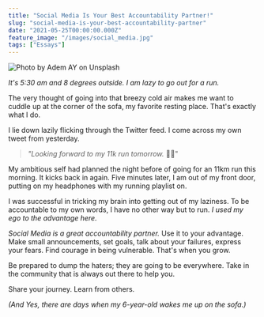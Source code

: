 ```yaml
---
title: "Social Media Is Your Best Accountability Partner!"
slug: "social-media-is-your-best-accountability-partner"
date: "2021-05-25T00:00:00.000Z"
feature_image: "/images/social_media.jpg"
tags: ["Essays"]
---
```


![Photo by Adem AY on Unsplash](/images/social_media.jpg)

_It's 5:30 am and 8 degrees outside. I am lazy to go out for a run._

The very thought of going into that breezy cold air makes me want to cuddle up at the corner of the sofa, my favorite resting place. That's exactly what I do.

I lie down lazily flicking through the Twitter feed. I come across my own tweet from yesterday.

> _"Looking forward to my 11k run tomorrow._ 🏃‍♂️"

My ambitious self had planned the night before of going for an 11km run this morning. It kicks back in again. Five minutes later, I am out of my front door, putting on my headphones with my running playlist on.

I was successful in tricking my brain into getting out of my laziness. To be accountable to my own words, I have no other way but to run. _I used my ego to the advantage here._

_Social Media is a great accountability partner._ Use it to your advantage. Make small announcements, set goals, talk about your failures, express your fears. Find courage in being vulnerable. That's when you grow.

Be prepared to dump the haters; they are going to be everywhere. Take in the community that is always out there to help you.

Share your journey. Learn from others.

_(And Yes, there are days when my 6-year-old wakes me up on the sofa.)_